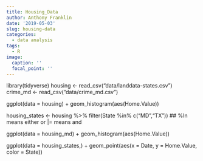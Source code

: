 ```yaml
---
title: Housing_Data
author: Anthony Franklin
date: '2019-05-03'
slug: housing-data
categories:
  - data analysis
tags:
  - R
image:
  caption: ''
  focal_point: ''
---
```


library(tidyverse)
housing <- read_csv("data/landdata-states.csv")
crime_md <- read_csv("data/crime_md.csv")

ggplot(data = housing) + geom_histogram(aes(Home.Value))

housing_states <- housing %>% 
  filter(State %in% c("MD","TX"))
## %In means either or   |= means and 
                 
ggplot(data = housing_md) + geom_histogram(aes(Home.Value))

ggplot(data = housing_states,) + 
  geom_point(aes(x = Date, y = Home.Value, color = State))